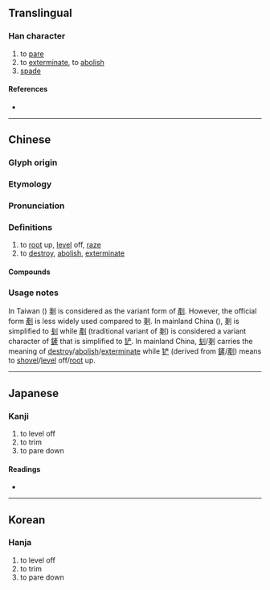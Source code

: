 {{also|刬}}
{{character info/new}}
==Translingual==

===Han character===
{{Han char|rn=18|rad=刀|as=08|sn=10|four=|canj=IILN|ids=⿰戔刂}}

# to [[pare]]
# to [[exterminate]], to [[abolish]]
# [[spade]]

====References====
* {{Han ref|kx=0141.050|dkj=02036|dj=0320.120|hdz=10343.190|uh=5257|ud=21079}}

----

==Chinese==
{{zh-forms|s=刬|t2=剷}}

===Glyph origin===
{{Han etym}}

===Etymology===
{{rfe|zh}}

===Pronunciation===
{{zh-pron
|m=chǎn
|c=caan2
|mc=y
|oc=y
|cat=
}}

===Definitions===
{{zh-hanzi}}

# to [[root]] up, [[level]] off, [[raze]] {{gloss|{{zh-alt-form|剷}}}} {{attention|zh|if it's an alt form, why does it have compounds}}
# to [[destroy]], [[abolish]], [[exterminate]] {{zh-also|剗滅/刬灭}}

====Compounds====
{{zh-der|一剗|剗刷|剗削|剗卻|剗地|剗子箭|剗惡除奸|剗新|剗滅|剗草除根|剗著|剗襪|剗跡|剗除|剗革|剗馬}}

===Usage notes===
In Taiwan ({{w|traditional Chinese}}) 剗 is considered as the variant form of [[剷]]. However, the official form [[剷]] is less widely used compared to 剗. In mainland China ({{w|simplified Chinese}}), 剗 is simplified to [[刬]] while [[剷]] (traditional variant of 剗) is considered a variant character of [[鏟]] that is simplified to [[铲]]. In mainland China, [[刬]]/剗 carries the meaning of [[destroy]]/[[abolish]]/[[exterminate]] while [[铲]] (derived from [[鏟]]/[[剷]]) means to [[shovel]]/[[level]] off/[[root]] up.

----

==Japanese==

===Kanji===
{{ja-kanji|grade=|rs=刀08}}

# to level off
# to trim
# to pare down

====Readings====
* {{ja-readings|on=[[さん]] (san), [[せん]] (sen)|kun=[[けずる]] (kezuru), [[たいらにする]] (tairanisuru)}}

----

==Korean==

===Hanja===
{{ko-hanja|hangeul=잔|rv=jan|mr=chan}}

# to level off
# to trim
# to pare down